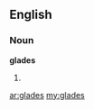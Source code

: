 {{also|Glades}}
==English==

===Noun===
{{wikipedia|dab=glades}}
'''glades'''

# {{plural of|[[glade]]}}

[[ar:glades]]
[[my:glades]]